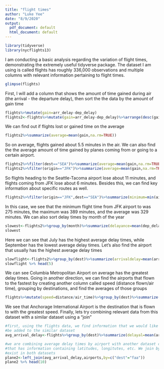 ```yaml
---
title: "flight times"
author: "Luke Yee"
date: "8/9/2020"
output:
  pdf_document: default
  html_document: default
---
```


```r
library(tidyverse)
library(nycflights13)
```
I am conducting a basic analysis regarding the variation of flight times, demonstrating the extremely useful tidyverse package. The dataset I am using is called flights has roughly 336,000 observations and multiple columns with relevant information pertaining to flight times.
```r
glimpse(flights)
```
First, I will add a column that shows the amount of time gained during air (the arrival - the departure delay), then sort the the data by the amount of gain time
```r
flights%>%mutate(gain=arr_delay-dep_delay)
flights2<-flights%>%mutate(gain=arr_delay-dep_delay)%>%arrange(desc(gain))
```
We can find out if flights lost or gained time on the average
```r
flights2%>%summarize(average=mean(gain,na.rm=TRUE))
```
So on average, flights gained about 5.5 minutes in the air. We can also find the the average amount of time gained by planes coming from or going to a certain airport.
```r
flights2%>%filter(dest=="SEA")%>%summarize(average=mean(gain,na.rm=TRUE))
flights2%>%filter(origin=="JFK")%>%summarize(average=mean(gain,na.rm=TRUE))
```
So flights heading to the Seattle-Tacoma airport lose about 11 minutes, and flights coming from JFK lose about 6 minutes. Besides this, we can find key information about specific routes as well.
```r
flights2%>%filter(origin=="JFK",dest=="SEA")%>%summarize(minimum=min(air_time,na.rm=TRUE),maximum=max(air_time,na.rm=TRUE),average=mean(air_time,na.rm=TRUE))
```
In this case, we see that the minimum flight time from JFK airport to was 275 minutes, the maximum was 389 minutes, and the average was 329 minutes. We can also sort delay times by month of the year
```r
slowest<-flights2%>%group_by(month)%>%summarize(delayance=mean(dep_delay,na.rm=TRUE)) %>% arrange(desc(delayance))
slowest
```
Here we can see that July has the highest average delay times, while September has the lowest average delay times. Let's also find the airport that usually has the highest average delay times
```r
slowflight<-flights2%>%group_by(dest)%>%summarize(arrivaldelay=mean(arr_delay,na.rm=TRUE))%>%arrange(desc(arrivaldelay))
slowflight %>% head(5)
```
We can see Columbia Metropolitan Airport on average has the greatest delay times. Going in another direction, we can find the airports that flown to the fastest by creating another column called speed (distance flown/air time), grouping by destinations, and find the averages of those groups
```r
flights%>%mutate(speed=distance/air_time)%>%group_by(dest)%>%summarize(average=mean(speed,na.rm=TRUE))%>%arrange(desc(average)) %>% head(5)
```
We see that Anchorage International Airport is the destination that is flown to with the greatest speed. Finally, lets try combining relevant data from this dataset with a similar dataset using a "join"
```r
#first, using the flights data, we find information that we would like to 
#be added to the similar dataset
avg_arrival_delay<-flights%>%group_by(dest)%>%summarize(delayal=mean(arr_delay, na.rm=TRUE))

#we are combining average delay times by airport with another dataset called airports
#that has information containing latitudes, longitutes, etc. We join by columns that 
#exist in both datasets
plane2<-left_join(avg_arrival_delay,airports,by=c("dest"="faa"))
plane2 %>% head(10)
```



